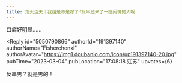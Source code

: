 ```yaml
---
title: 炮火连天｜我组是不是除了♂反串还来了一批闲情的人啊
---
```



<Forum groupName="动画番剧" groupUrl="https://www.douban.com/group/596353/" archivedAt="2025-05-16T14:45:09.988Z">
  <Post
    id="283508647"
    title="炮火连天｜我组是不是除了♂反串还来了一批闲情的人啊"
    url="https://www.douban.com/group/topic/283508647/?_spm_id=MTIyNTU5NjU1"
    pubTime="2023-10-16"
    highlightUserId="191397140"
  >
口癖好明显......

<Reply
  id="5050790866"
  authorId="191397140"
  authorName="Fisherchenxi"
  authorAvatar="https://img1.doubanio.com/icon/up191397140-20.jpg"
  pubTime="2023-03-04"
  pubLocation="17:08:18 江苏"
  upvotes={6}
>
反串男？就是男的！
</Reply>
  </Post>
</Forum>

